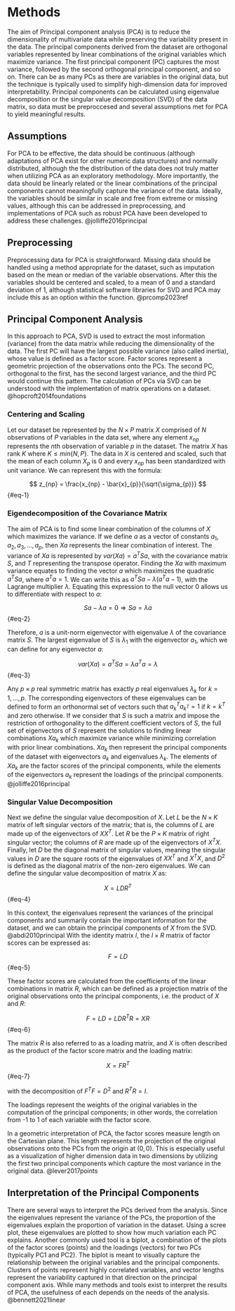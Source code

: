 # Methods {#methods}

The aim of Principal component analysis (PCA) is to reduce the dimensionality of multivariate data while preserving the variability present in the data. The principal components derived from the dataset are orthogonal variables represented by linear combinations of the original variables which maximize variance. The first principal component (PC) captures the most variance, followed by the second orthogonal principal component, and so on. There can be as many PCs as there are variables in the original data, but the technique is typically used to simplify high-dimension data for improved interpretability. Principal components can be calculated using eigenvalue decomposition or the singular value decomposition (SVD) of the data matrix, so data must be preproccesed and several assumptions met for PCA to yield meaningful results.

## Assumptions

For PCA to be effective, the data should be continuous (although adaptations of PCA exist for other numeric data structures) and normally distributed, although the the distribution of the data does not truly matter when utilizing PCA as an exploratory methodology. More importantly, the data should be linearly related or the linear combinations of the principal components cannot meaningfully capture the variance of the data. Ideally, the variables should be similar in scale and free from extreme or missing values, although this can be addressed in preprocessing, and implementations of PCA such as robust PCA have been developed to address these challenges. @jolliffe2016principal

## Preprocessing

Preprocessing data for PCA is straightforward. Missing data should be handled using a method appropriate for the dataset, such as imputation based on the mean or median of the variable observations. After this the variables should be centered and scaled, to a mean of 0 and a standard deviation of 1, although statistical software libraries for SVD and PCA may include this as an option within the function. @prcomp2023ref

## Principal Component Analysis

In this approach to PCA, SVD is used to extract the most information (variance) from the data matrix while reducing the dimensionality of the data. The first PC will have the largest possible variance (also called inertia), whose value is defined as a factor score. Factor scores represent a geometric projection of the observations onto the PCs. The second PC, orthogonal to the first, has the second largest variance, and the third PC would continue this pattern. The calculation of PCs via SVD can be understood with the implementation of matrix operations on a dataset. @hopcroft2014foundations

### Centering and Scaling

Let our dataset be represented by the $N \times P$ matrix $X$ comprised of $N$ observations of $P$ variables in the data set, where any element $x_{np}$ represents the $n$th observation of variable $p$ in the dataset. The matrix $X$ has rank $K$ where $K \leq min\{N, P\}$. The data in $X$ is centered and scaled, such that the mean of each column $X_p$ is 0 and every $x_{np}$ has been standardized with unit variance. We can represent this with the formula:

$$
z_{np} = \frac{x_{np} - \bar{x}_{p}}{\sqrt{\sigma_{p}}}
$$ {#eq-1}

### Eigendecomposition of the Covariance Matrix

The aim of PCA is to find some linear combination of the columns of $X$ which maximizes the variance. If we define $a$ as a vector of constants $a_1, a_2, a_3, …, a_p$, then $Xa$ represents the linear combination of interest. The variance of $Xa$ is represented by $var(Xa) = a^TSa$, with the covariance matrix $S$, and $T$ representing the transpose operator. Finding the $Xa$ with maximum variance equates to finding the vector $a$ which maximizes the quadratic $a^TSa$, where $a^Ta = 1$. We can write this as $a^TSa - \lambda(a^Ta-1)$, with the Lagrange multiplier $\lambda$. Equating this expression to the null vector $0$ allows us to differentiate with respect to $a$:

$$
Sa - \lambda a = 0 \Rightarrow Sa = \lambda a
$$ {#eq-2}

Therefore, $a$ is a unit-norm eigenvector with eigenvalue $\lambda$ of the covariance matrix $S$. The largest eigenvalue of $S$ is $\lambda_1$ with the eigenvector $a_1$, which we can define for any eigenvector $a$:

$$
var(Xa) = a^TSa = \lambda a^Ta = \lambda
$$ {#eq-3}

Any $p \times p$ real symmetric matrix has exactly $p$ real eigenvalues $\lambda_k$ for $k = 1,...,p$. The corresponding eigenvectors of these eigenvalues can be defined to form an orthonormal set of vectors such that $a_k^Ta_{k^T} = 1$ if $k = k^T$ and zero otherwise. If we consider that $S$ is such a matrix and impose the restriction of orthogonality to the different coefficient vectors of $S$, the full set of eigenvectors of $S$ represent the solutions to finding linear combinations $Xa_k$ which maximize variance while minimizing correlation with prior linear combinations. $Xa_k$ then represent the principal components of the dataset with eigenvectors $a_k$ and eigenvalues $\lambda_k$. The elements of $Xa_k$ are the factor scores of the principal components, while the elements of the eigenvectors $a_k$ represent the loadings of the principal components. @jolliffe2016principal

### Singular Value Decomposition

Next we define the singular value decomposition of $X$. Let $L$ be the $N \times K$ matrix of left singular vectors of the matrix; that is, the columns of $L$ are made up of the eigenvectors of $XX^T$. Let $R$ be the $P \times K$ matrix of right singular vector; the columns of $R$ are made up of the eigenvectors of $X^TX$. Finally, let $D$ be the diagonal matrix of singular values, meaning the singular values in $D$ are the square roots of the eigenvalues of $XX^T$ and $X^TX$, and $D^2$ is defined as the diagonal matrix of the non-zero eigenvalues. We can define the singular value decomposition of matrix $X$ as:

$$
X = LD{R}^T
$$ {#eq-4}

In this context, the eigenvalues represent the variances of the principal components and summarily contain the important information for the dataset, and we can obtain the principal components of $X$ from the SVD. @abdi2010principal With the identity matrix $I$, the $I \times R$ matrix of factor scores can be expressed as:

$$
F = LD
$$ {#eq-5}

These factor scores are calculated from the coefficients of the linear combinations in matrix $R$, which can be defined as a projection matrix of the original observations onto the principal components, i.e. the product of $X$ and $R$:

$$
F = LD = LDR^TR = XR
$$ {#eq-6}

The matrix $R$ is also referred to as a loading matrix, and $X$ is often described as the product of the factor score matrix and the loading matrix:

$$
X = FR^T
$$ {#eq-7}

with the decomposition of $F^TF = D^2$ and $R^TR = I$.

The loadings represent the weights of the original variables in the computation of the principal components; in other words, the correlation from -1 to 1 of each variable with the factor score.

In a geometric interpretation of PCA, the factor scores measure length on the Cartesian plane. This length represents the projection of the original observations onto the PCs from the origin at $(0, 0)$. This is especially useful as a visualization of higher dimension data in two dimensions by utilizing the first two principal components which capture the most variance in the original data. @lever2017points

## Interpretation of the Principal Components

There are several ways to interpret the PCs derived from the analysis. Since the eigenvalues represent the variance of the PCs, the proportion of the eigenvalues explain the proportion of variation in the dataset. Using a scree plot, these eigenvalues are plotted to show how much variation each PC explains. Another commonly used tool is a biplot, a combination of the plots of the factor scores (points) and the loadings (vectors) for two PCs (typically PC1 and PC2). The biplot is meant to visually capture the relationship between the original variables and the principal components. Clusters of points represent highly correlated variables, and vector lengths represent the variability captured in that direction on the principal component axis. While many methods and tools exist to interpret the results of PCA, the usefulness of each depends on the needs of the analysis. @bennett2021linear
